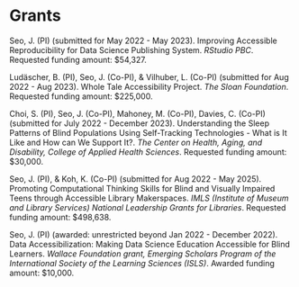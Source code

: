 
# Grants

<!-- ```{r grant, eval = FALSE}
vroom::vroom("data/grant.csv") %>%
  tidyr::fill(-why) %>%
  vitae::detailed_entries(what, when, with, where, why)
``` -->

Seo, J. (PI) (submitted for May 2022 - May 2023). Improving Accessible Reproducibility for Data Science Publishing System. *RStudio PBC*. Requested funding amount: \$54,327.

Ludäscher, B. (PI), Seo, J. (Co-PI), & Vilhuber, L. (Co-PI) (submitted for Aug 2022 - Aug 2023). Whole Tale Accessibility Project. *The Sloan Foundation*. Requested funding amount: \$225,000.

Choi, S. (PI), Seo, J. (Co-PI), Mahoney, M. (Co-PI), Davies, C. (Co-PI) (submitted for July 2022 - December 2023). Understanding the Sleep Patterns of Blind Populations Using Self-Tracking Technologies - What is It Like and How can We Support It?. *The Center on Health, Aging, and Disability, College of Applied Health Sciences*. Requested funding amount: \$30,000.

Seo, J. (PI), & Koh, K. (Co-PI) (submitted for Aug 2022 - May 2025). Promoting Computational Thinking Skills for Blind and Visually Impaired Teens through Accessible Library Makerspaces. *IMLS (Institute of Museum and Library Services) National Leadership Grants for Libraries*. Requested funding amount: \$498,638.

Seo, J. (PI) (awarded: unrestricted beyond Jan 2022 - December 2022). Data Accessibilization: Making Data Science Education Accessible for Blind Learners. *Wallace Foundation grant, Emerging Scholars Program of the International Society of the Learning Sciences (ISLS)*. Awarded funding amount: \$10,000.
